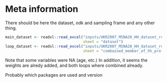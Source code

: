 # Meta information

There should be here the dataset, odk and sampling frame and any other thing.

```r
main_dataset <- readxl::read_excel("inputs/UKR2007_MSNA20_HH_dataset_rcop.xlsx",
                                   sheet = "dataset")
loop_dataset <- readxl::read_excel("inputs/UKR2007_MSNA20_HH_dataset_rcop.xlsx",
                                   sheet = "combained_member_of_hh_profile")
```
Note that some variables were NA (age, etc.) In addition, it seems the weights are alredy added, and both loops where combined already.

Probably which packages are used and version
